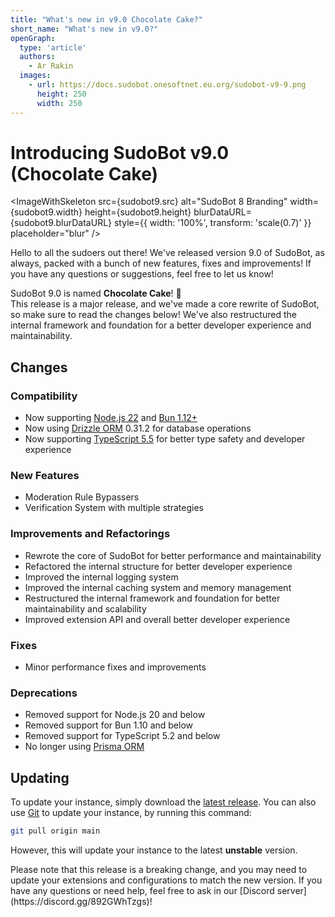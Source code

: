 ```yaml
---
title: "What's new in v9.0 Chocolate Cake?"
short_name: "What's new in v9.0?"
openGraph:
  type: 'article'
  authors:
    - Ar Rakin
  images: 
    - url: https://docs.sudobot.onesoftnet.eu.org/sudobot-v9-9.png
      height: 250
      width: 250
---
```



# Introducing SudoBot v9.0 (Chocolate Cake)

<ImageWithSkeleton 
    src={sudobot9.src} 
    alt="SudoBot 8 Branding" 
    width={sudobot9.width} 
    height={sudobot9.height} 
    blurDataURL={sudobot9.blurDataURL}
    style={{ width: '100%', transform: 'scale(0.7)' }}
    placeholder="blur"
/>

Hello to all the sudoers out there! We've released version 9.0 of SudoBot, as always, packed with a bunch of new features, fixes and improvements! If you have any questions or suggestions, feel free to let us know!<br />

SudoBot 9.0 is named **Chocolate Cake**! 🍰  
This release is a major release, and we've made a core rewrite of SudoBot, so make sure to read the changes below! We've also restructured the internal framework and foundation for a better developer experience and maintainability.

## Changes

### Compatibility

* Now supporting [Node.js 22](https://nodejs.org) and [Bun 1.12+](https://bun.sh)
* Now using [Drizzle ORM](https://orm.drizzle.team) 0.31.2 for database operations
* Now supporting [TypeScript 5.5](https://devblogs.microsoft.com/typescript/announcing-typescript-5-5/) for better type safety and developer experience

### New Features
* Moderation Rule Bypassers
* Verification System with multiple strategies

### Improvements and Refactorings

* Rewrote the core of SudoBot for better performance and maintainability
* Refactored the internal structure for better developer experience
* Improved the internal logging system
* Improved the internal caching system and memory management
* Restructured the internal framework and foundation for better maintainability and scalability
* Improved extension API and overall better developer experience

### Fixes

* Minor performance fixes and improvements

### Deprecations

* Removed support for Node.js 20 and below
* Removed support for Bun 1.10 and below
* Removed support for TypeScript 5.2 and below
* No longer using [Prisma ORM](https://prisma.io)

## Updating

To update your instance, simply download the [latest release](https://github.com/onesoft-sudo/sudobot/releases/latest).
You can also use [Git](https://git-scm.com) to update your instance, by running this command:

```bash
git pull origin main
```
However, this will update your instance to the latest **unstable** version.

<Callout type="warning">
   Please note that this release is a breaking change, and you may need to update your extensions and configurations to match the new version. If you have any questions or need help, feel free to ask in our [Discord server](https://discord.gg/892GWhTzgs)!
</Callout>
